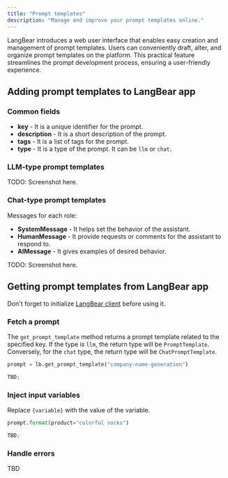 ```yaml
---
title: "Prompt templates"
description: "Manage and improve your prompt templates online."
---
```


LangBear introduces a web user interface that enables easy creation and management of prompt templates.
Users can conveniently draft, alter, and organize prompt templates on the platform. This practical feature
streamlines the prompt development process, ensuring a user-friendly experience.

## Adding prompt templates to LangBear app

### Common fields

- **key** - It is a unique identifier for the prompt.
- **description** - It is a short description of the prompt.
- **tags** - It is a list of tags for the prompt.
- **type** - It is a type of the prompt. It can be `llm` or `chat`.

### LLM-type prompt templates

TODO: Screenshot here.

### Chat-type prompt templates

Messages for each role:

- **SystemMessage** - It helps set the behavior of the assistant.
- **HumanMessage** - It provide requests or comments for the assistant to respond to.
- **AIMessage** - It gives examples of desired behavior.

TODO: Screenshot here.

## Getting prompt templates from LangBear app

Don't forget to initialize [LangBear client](/development/client) before using it.

### Fetch a prompt

The `get_prompt_template` method returns a prompt template related to the specified key.
If the type is `llm`, the return type will be `PromptTemplate`. Conversely, for the
`chat` type, the return type will be `ChatPromptTemplate`.

<CodeGroup>

```python python
prompt = lb.get_prompt_template("company-name-generation")
```

```typescript typescript
TBD;
```

</CodeGroup>

### Inject input variables

Replace `{variable}` with the value of the variable.

<CodeGroup>

```python python
prompt.format(product="colorful socks")
```

```typescript typescript
TBD;
```

</CodeGroup>

### Handle errors

TBD
